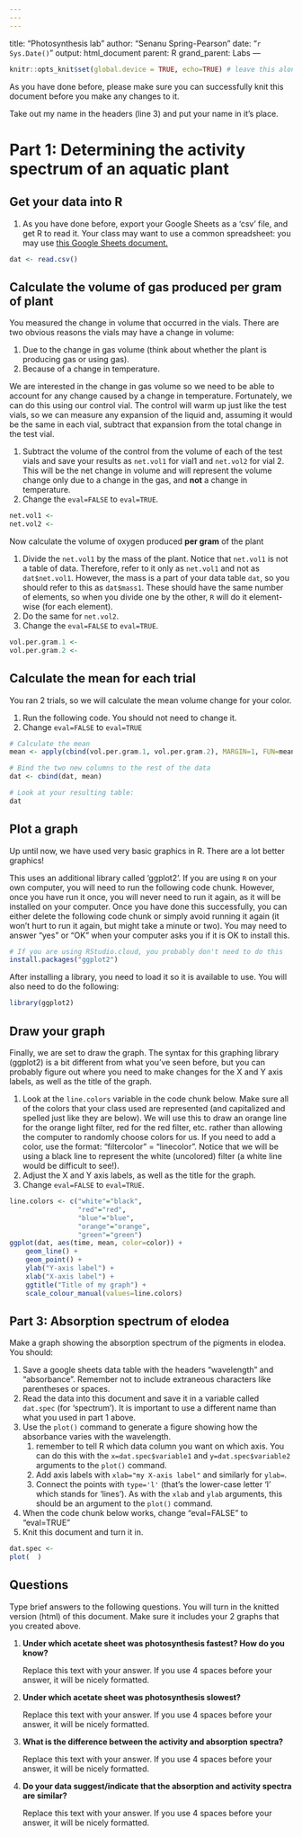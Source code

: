 ```yaml
---
---
---
```

title: "Photosynthesis lab"
author: "Senanu Spring-Pearson"
date: "`r Sys.Date()`"
output: html_document
parent: R
grand_parent: Labs
---

```r
knitr::opts_knit$set(global.device = TRUE, echo=TRUE) # leave this alone
```

As you have done before, please make sure you can successfully knit this document before you make any changes to it.

Take out my name in the headers (line 3) and put your name in it's place.

# Part 1: Determining the activity spectrum of an aquatic plant

## Get your data into R

1. As you have done before, export your Google Sheets as a 'csv' file, and get R to read
it. Your class may want to use a common spreadsheet: you may use <a href="https://docs.google.com/spreadsheets/d/1QxJBBo0fDiYYTQaGXS1sqBz80HF8exG7t8U_wnJGAk0/edit?usp=sharing" target="_blank">this Google Sheets document.</a>

```r
dat <- read.csv()
```

## Calculate the volume of gas produced per gram of plant

You measured the change in volume that occurred in the vials. There are two obvious 
reasons the vials may have a change in volume:

1. Due to the change in gas volume (think about whether the plant is producing 
gas or using gas).
2. Because of a change in temperature.

We are interested in the change in gas volume so we need to be able to account for 
any change caused by a change in temperature. Fortunately, we can do this using our
control vial. The control will warm up just like the test vials, so we can measure 
any expansion of the liquid and, assuming it would be the same in each vial, subtract 
that expansion from the total change in the test vial. 

1. Subtract the volume of the control from the volume of each of the test vials
and save your results as `net.vol1` for vial1 and `net.vol2` for vial 2. This will
be the net change in volume and will represent the volume change only due to 
a change in the gas, and **not** a change in temperature.
2. Change the `eval=FALSE` to `eval=TRUE`.

```r
net.vol1 <-
net.vol2 <- 
```

Now calculate the volume of oxygen produced **per gram** of the plant

1. Divide the `net.vol1` by the mass of the plant. Notice that `net.vol1` is
not a table of data. Therefore, refer to it only as `net.vol1` and not as `dat$net.vol1`.
However, the mass is a part of your data table `dat`, so you should 
refer to this as `dat$mass1`. These should have the same number of elements, so
when you divide one by the other, `R` will do it element-wise (for each element).
1. Do the same for `net.vol2`.
2. Change the `eval=FALSE` to `eval=TRUE`.

```r
vol.per.gram.1 <- 
vol.per.gram.2 <- 
```

## Calculate the mean for each trial

You ran 2 trials, so we will calculate the mean volume change for your color.

1. Run the following code. You should not need to change it.
2. Change `eval=FALSE` to `eval=TRUE`

```r
# Calculate the mean
mean <- apply(cbind(vol.per.gram.1, vol.per.gram.2), MARGIN=1, FUN=mean)

# Bind the two new columns to the rest of the data
dat <- cbind(dat, mean)

# Look at your resulting table: 
dat
```

## Plot a graph

Up until now, we have used very basic graphics in R. There are a lot better graphics!

This uses an additional library called 'ggplot2'. If you are using `R` on your
own computer, you will need to run the following code chunk. However, once you
have run it once, you will never need to run it again, as it will be installed
on your computer. Once you have done this successfully, you can either delete the following
code chunk or simply avoid running it again (it won't hurt to run it again, but
might take a minute or two). You may need to answer "yes" or "OK" when your computer
asks you if it is OK to install this.

```r
# If you are using RStudio.cloud, you probably don't need to do this
install.packages("ggplot2")
```

After installing a library, you need to load it so it is available to use. You will
also need to do the following:

```r
library(ggplot2)
```

## Draw your graph

Finally, we are set to draw the graph. The syntax for this graphing library (ggplot2)
is a bit different from what you've seen before, but you can probably figure out 
where you need to make changes for the X and Y axis labels, as well as the title
of the graph. 

1. Look at the `line.colors` variable in the code chunk below. Make sure all of 
the colors that your class used are represented (and capitalized and spelled just like
they are below). We will use this to draw an
orange line for the orange light filter, red for the red filter, etc. rather than 
allowing the computer to randomly choose colors for us. If you need to add a color, use 
the format: "filtercolor" = "linecolor". Notice that we will be using a black line to represent 
the white (uncolored) filter (a white line would be difficult to see!).
2. Adjust the X and Y axis labels, as well as the title for the graph.
3. Change `eval=FALSE` to `eval=TRUE`.

```r
line.colors <- c("white"="black", 
                 "red"="red", 
                 "blue"="blue", 
                 "orange"="orange", 
                 "green"="green")
ggplot(dat, aes(time, mean, color=color)) +
    geom_line() +
    geom_point() +
    ylab("Y-axis label") +
    xlab("X-axis label") +
    ggtitle("Title of my graph") +
    scale_colour_manual(values=line.colors)


```


## Part 3: Absorption spectrum of elodea

Make a graph showing the absorption spectrum of the pigments in elodea. You should:

1. Save a google sheets data table with the headers "wavelength" and "absorbance". Remember not to include extraneous characters like parentheses or spaces.
2. Read the data into this document and save it in a variable called `dat.spec` (for 'spectrum'). It is important to use a different name than what you used in part 1 above.
3. Use the `plot()` command to generate a figure showing how the absorbance varies with the wavelength.
    1. remember to tell R which data column you want on which axis. You can do this with the `x=dat.spec$variable1` and `y=dat.spec$variable2` arguments to the `plot()` command.
    2. Add axis labels with `xlab="my X-axis label"` and similarly for `ylab=`.
    3. Connect the points with `type='l'` (that's the lower-case letter 'l' which stands for 'lines'). As with the `xlab` and `ylab` arguments, this should be an argument to the `plot()` command.
4. When the code chunk below works, change "eval=FALSE" to "eval=TRUE"
5. Knit this document and turn it in.

```r
dat.spec <-
plot(  )
```

## Questions

Type brief answers to the following questions. You will turn in the knitted version
(html) of this document. Make sure it includes your 2 graphs that you created above.

1. **Under which acetate sheet was photosynthesis fastest? How do you know?**

    Replace this text with your answer. If you use 4 spaces before your answer, it will be nicely formatted.
    
2. **Under which acetate sheet was photosynthesis slowest?**

    Replace this text with your answer. If you use 4 spaces before your answer, it will be nicely formatted.

3. **What is the difference between the activity and absorption spectra?**

    Replace this text with your answer. If you use 4 spaces before your answer, it will be nicely formatted.

4. **Do your data suggest/indicate that the absorption and activity spectra are similar?**

    Replace this text with your answer. If you use 4 spaces before your answer, it will be nicely formatted.

